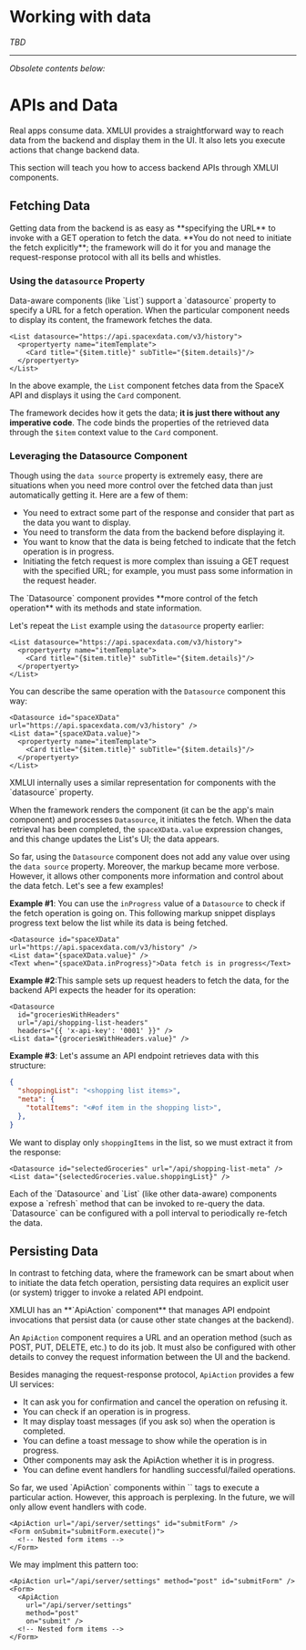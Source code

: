 
# Working with data

_TBD_

---

_Obsolete contents below:_

# APIs and Data

Real apps consume data. XMLUI provides a straightforward way to reach data from the backend and display them in the UI. It also lets you execute actions that change backend data.

This section will teach you how to access backend APIs through XMLUI components.

## Fetching Data

<Callout type="info" emoji="💡">
  Getting data from the backend is as easy as **specifying the URL** to invoke with a GET operation to fetch the data. **You do not need to initiate the fetch explicitly**; the framework will do it for you and manage the request-response protocol with all its bells and whistles.
</Callout>

### Using the `datasource` Property

<Callout type="info" emoji="💡">
  Data-aware components (like `List`) support a `datasource` property to specify a URL for a fetch operation. When the particular component needs to display its content, the framework fetches the data.
</Callout>

```ueml copy
<List datasource="https://api.spacexdata.com/v3/history">
  <propertyerty name="itemTemplate">
    <Card title="{$item.title}" subTitle="{$item.details}"/>
  </propertyerty>  
</List>
```

In the above example, the `List` component fetches data from the SpaceX API and displays it using the `Card` component.

The framework decides how it gets the data; **it is just there without any imperative code**. The code binds the properties of the retrieved data through the `$item` context value to the `Card` component.


### Leveraging the Datasource Component

Though using the `data source` property is extremely easy, there are situations when you need more control over the fetched data than just automatically getting it. Here are a few of them:
- You need to extract some part of the response and consider that part as the data you want to display.
- You need to transform the data from the backend before displaying it.
- You want to know that the data is being fetched to indicate that the fetch operation is in progress.
- Initiating the fetch request is more complex than issuing a GET request with the specified URL; for example, you must pass some information in the request header.  

<Callout type="info" emoji="💡">
  The `Datasource` component provides **more control of the fetch operation** with its methods and state information.
</Callout>

Let's repeat the `List` example using the `datasource` property earlier:

```ueml copy
<List datasource="https://api.spacexdata.com/v3/history">
  <propertyerty name="itemTemplate">
    <Card title="{$item.title}" subTitle="{$item.details}"/>
  </propertyerty>  
</List>
```

You can describe the same operation with the `Datasource` component this way:

```ueml copy /Datasource/ /{spaceXData.value}/
<Datasource id="spaceXData" url="https://api.spacexdata.com/v3/history" />
<List data="{spaceXData.value}">
  <propertyerty name="itemTemplate">
    <Card title="{$item.title}" subTitle="{$item.details}"/>
  </propertyerty>  
</List>
```

<Callout type="info" emoji="💡">
  XMLUI internally uses a similar representation for components with the `datasource` property.
</Callout>

When the framework renders the component (it can be the app's main component) and processes `Datasource`, it initiates the fetch. When the data retrieval has been completed, the `spaceXData.value` expression changes, and this change updates the List's UI; the data appears.

So far, using the `Datasource` component does not add any value over using the `data source` property. Moreover, the markup became more verbose. However, it allows other components more information and control about the data fetch. Let's see a few examples!

**Example #1**: You can use the `inProgress` value of a `Datasource` to check if the fetch operation is going on. This following markup snippet displays progress text below the list while its data is being fetched.

```ueml copy /loading="spaceXData.inProgress"/
<Datasource id="spaceXData" url="https://api.spacexdata.com/v3/history" />
<List data="{spaceXData.value}" />
<Text when="{spaceXData.inProgress}">Data fetch is in progress</Text>
```

**Example #2**:This sample sets up request headers to fetch the data, for the backend API expects the header for its operation:

```ueml /headers="{{ 'x-api-key': '0001' }}"/
<Datasource 
  id="groceriesWithHeaders" 
  url="/api/shopping-list-headers" 
  headers="{{ 'x-api-key': '0001' }}" />
<List data="{groceriesWithHeaders.value}" />
```

**Example #3**: Let's assume an API endpoint retrieves data with this structure:

```json
{
  "shoppingList": "<shopping list items>",
  "meta": {
    "totalItems": "<#of item in the shopping list>",
  },
}
```

We want to display only `shoppingItems` in the list, so we must extract it from the response:

```ueml /shoppingList/
<Datasource id="selectedGroceries" url="/api/shopping-list-meta" />
<List data="{selectedGroceries.value.shoppingList}" />
```

<Callout>
  Each of the `Datasource` and `List` (like other data-aware) components expose a `refresh` method that can be invoked to re-query the data. `Datasource` can be configured with a poll interval to periodically re-fetch the data.
</Callout>

## Persisting Data

In contrast to fetching data, where the framework can be smart about when to initiate the data fetch operation, persisting data requires an explicit user (or system) trigger to invoke a related API endpoint.

<Callout type="info" emoji="💡">
  XMLUI has an **`ApiAction` component** that manages API endpoint invocations that persist data (or cause other state changes at the backend).
</Callout>

An `ApiAction` component requires a URL and an operation method (such as POST, PUT, DELETE, etc.) to do its job. It must also be configured with other details to convey the request information between the UI and the backend.

Besides managing the request-response protocol, `ApiAction` provides a few UI services:

- It can ask you for confirmation and cancel the operation on refusing it.
- You can check if an operation is in progress.
- It may display toast messages (if you ask so) when the operation is completed.
- You can define a toast message to show while the operation is in progress.
- Other components may ask the ApiAction whether it is in progress.
- You can define event handlers for handling successful/failed operations.

<Callout>
So far, we used `ApiAction` components within `<event>` tags to execute a particular action. However, this approach is perplexing. In the future, we will only allow event handlers with code.

```ueml /submitForm/
<ApiAction url="/api/server/settings" id="submitForm" />
<Form onSubmit="submitForm.execute()">
  <!-- Nested form items -->
</Form>
```

We may implment this pattern too:

```ueml /on="submit"/
<ApiAction url="/api/server/settings" method="post" id="submitForm" />
<Form>
  <ApiAction 
    url="/api/server/settings" 
    method="post" 
    on="submit" />
  <!-- Nested form items -->
</Form>
```
</Callout>
